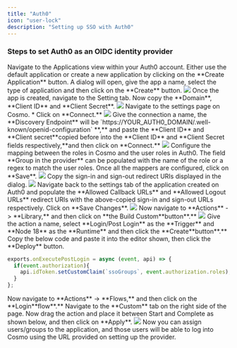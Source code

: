 ```yaml
---
title: "Auth0"
icon: "user-lock"
description: "Setting up SSO with Auth0"
---
```


### Steps to set Auth0 as an OIDC identity provider

<Steps>
  <Step>
    Navigate to the Applications view within your Auth0 account.
  </Step>
  <Step>
    Either use the default application or create a new application by clicking on the **Create Application** button.
  </Step>
  <Step>
  A dialog will open, give the app a name, select the type of application and then click on the **Create** button.

<Frame>
  <img src="/images/studio/sso/image-14.png" />
  </Frame>
</Step>
<Step>
  Once the app is created, navigate to the Setting tab. Now copy the **Domain**, **Client ID** and **Client Secret**.

  <Frame>
    <img src="/images/studio/sso/image-15.png" />
  </Frame>
</Step>
<Step>
  Navigate to the settings page on Cosmo.
</Step>
<Step>
* Click on **Connect.**

<Frame>
    <img src="/images/studio/sso/connect_oidc.png" />
</Frame>
</Step>
<Step>
  Give the connection a name, the **Discovery Endpoint** will be  `https://YOUR_AUTH0_DOMAIN/.well-known/openid-configuration` **,** and paste the **Client ID** and  **Client secret**copied before into the **Client ID** and  **Client Secret fields respectively,**&#x61;nd then click on **Connect.**

<Frame>
  <img src="/images/studio/sso/connect-oidc-dialog.png" />
</Frame>
</Step>
<Step>
 Configure the mapping between the roles in Cosmo and the user roles in Auth0. The field **Group in the provider** can be populated with the name of the role or a regex to match the user roles. Once all the mappers are configured, click on **Save**.

<Frame>
  <img src="/images/studio/sso/map-oidc-groups.png" />
</Frame>
</Step>
<Step>
 Copy the sign-in and sign-out redirect URIs displayed in the dialog.

<Frame>
  <img src="/images/studio/sso/connect-oidc-success.png" />
</Frame>
</Step>
<Step>
  Navigate back to the settings tab of the application created on Auth0 and populate the **Allowed Callback URLs** and **Allowed Logout URLs** redirect URIs with the above-copied sign-in and sign-out URLs respectively. Click on **Save Changes**.

<Frame>
  <img src="/images/studio/sso/image-20.png" />
</Frame>
</Step>
<Step>
  Now navigate to **Actions** -> **Library,** and then click on  **the Build Custom**butto&#x6E;**.**

<Frame>
  <img src="/images/studio/sso/image-21.png" />
</Frame>
</Step>

<Step>
  Give the action a name, select **Login/Post Login** as the **Trigger** and **Node 18** as the **Runtime** and then click the  **Create**butto&#x6E;**.**

</Step>
<Step>
Copy the below code and paste it into the editor shown, then click the **Deploy** button.

```js
exports.onExecutePostLogin = async (event, api) => {
  if(event.authorization){
    api.idToken.setCustomClaim(`ssoGroups`, event.authorization.roles);
  }
};
```
</Step>

<Step>
  Now navigate to **Actions** -> **Flows,** and then click on  the  **Login**flo&#x77;**.**

</Step>
<Step>
Navigate to the **Custom** tab on the right side of the page. Now drag the action and place it between Start and Complete as shown below, and then click on **Apply**.

<Frame>
  <img src="/images/studio/sso/image-22.png" />
</Frame>
</Step>
<Step>
Now you can assign users/groups to the application, and those users will be able to log into Cosmo using the URL provided on setting up the provider.
</Step>
</Steps>
